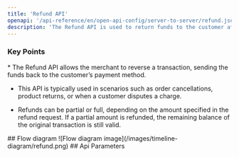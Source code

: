 ```yaml
---
title: 'Refund API'
openapi: '/api-reference/en/open-api-config/server-to-server/refund.json POST /api/v1/server-to-server-interface/refund'
description: 'The Refund API is used to return funds to the customer after a successful purchase or capture transaction.'
---
```


### Key Points

<Info>
  * The Refund API allows the merchant to reverse a transaction, sending the funds back to the customer’s payment method.

  * This API is typically used in scenarios such as order cancellations, product returns, or when a customer disputes a charge.

  * Refunds can be partial or full, depending on the amount specified in the refund request. If a partial amount is refunded, the remaining balance of the original transaction is still valid.
</Info>
## Flow diagram
![Flow diagram image](/images/timeline-diagram/refund.png)
## Api Parameters